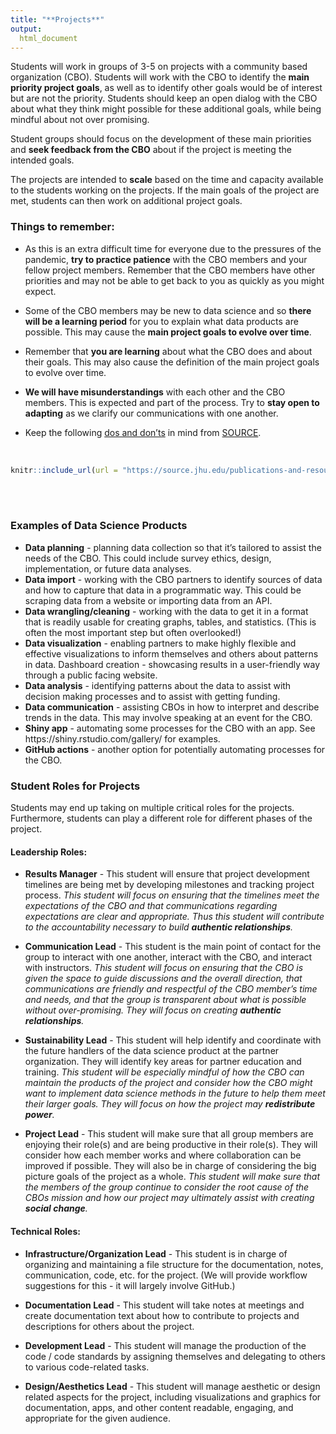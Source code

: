 ```yaml
---
title: "**Projects**"
output:
  html_document
---
```


Students will work in groups of 3-5 on projects with a community based organization (CBO). Students will work with the CBO to identify the **main priority project goals**, as well as to identify other goals would be of interest but are not the priority. Students should keep an open dialog with the CBO about what they think might possible for these additional goals, while being mindful about not over promising. 

Student groups should focus on the development of these main priorities and **seek feedback from the CBO** about if the project is meeting the intended goals. 

The projects are intended to **scale** based on the time and capacity available to the students working on the projects. If the main goals of the project are met, students can then work on additional project goals. 

### **Things to remember:** 

- As this is an extra difficult time for everyone due to the pressures of the pandemic, **try to practice patience** with the CBO members and your fellow project members. Remember that the CBO members have other priorities and may not be able to get back to you as quickly as you might expect. 

- Some of the CBO members may be new to data science and so **there will be a learning period** for you to explain what data products are possible. This may cause the **main project goals to evolve over time**. 

- Remember that **you are learning** about what the CBO does and about their goals. This may also cause the definition of the main project goals to evolve over time.

- **We will have misunderstandings** with each other and the CBO members. This is expected and part of the process. Try to **stay open to adapting** as we clarify our communications with one another.

- Keep the following [dos and don'ts](https://source.jhu.edu/publications-and-resources/DosAndDontsOfPartnerships.pdf) in mind from [SOURCE](https://source.jhu.edu).

<br>

```r
knitr::include_url(url = "https://source.jhu.edu/publications-and-resources/DosAndDontsOfPartnerships.pdf")
```

<br>
<br>


### **Examples of Data Science Products**

- **Data planning** - planning data collection so that it’s tailored to assist the needs of the CBO. This could include survey ethics, design, implementation, or future data analyses.
- **Data import** - working with the CBO partners to identify sources of data  and how to capture that data in a programmatic way. This could be scraping data from a website or importing data from an API.
- **Data wrangling/cleaning** - working with the data to get it in a format that is readily usable for creating  graphs, tables, and statistics. (This is often the most important step but often overlooked!)
- **Data visualization** - enabling partners to make highly flexible and effective visualizations to inform themselves and others about patterns in data.
Dashboard creation - showcasing results in a user-friendly way through a public facing website.
- **Data analysis** - identifying patterns about the data to assist with decision making processes and to assist with getting funding. 
- **Data communication** - assisting CBOs in how to interpret and describe trends in the data. This may involve speaking at an event for the CBO.
- **Shiny app** - automating some processes for the CBO with an app. See https://shiny.rstudio.com/gallery/ for examples.
- **GitHub actions** - another option for potentially automating processes for the CBO. 


### **Student Roles for Projects**

Students may end up taking on multiple critical roles for the projects. Furthermore, students can play a different role for different phases of the project.

#### **Leadership Roles:**

* **Results Manager** - This student will ensure that project development timelines are being met by developing milestones and tracking project process. *This student will focus on ensuring that the timelines meet the expectations of the CBO and that communications regarding expectations are clear and appropriate. Thus this student will contribute to the accountability necessary to build **authentic relationships**.*

* **Communication Lead** - This student is the main point of contact for the group to interact with one another, interact with the CBO, and interact with instructors. *This student will focus on ensuring that the CBO is given the space to guide discussions and the overall direction, that communications are friendly and respectful of the CBO member's time and needs, and that the group is transparent about what is possible without over-promising. They will focus on creating **authentic relationships**.* 

* **Sustainability Lead** - This student will help identify and coordinate with the future handlers of the data science product at the partner organization. They will identify key areas for partner education and training. *This student will be especially mindful of how the CBO can maintain the products of the project and consider how the CBO might want to implement data science methods in the future to help them meet their larger goals. They will focus on how the project may **redistribute power**.*

* **Project Lead** - This student will make sure that all group members are enjoying their role(s) and are being productive in their role(s). They will consider how each member works and where collaboration can be improved if possible. They will also be in charge of considering the big picture goals of the project as a whole. *This student will make sure that the members of the group continue to consider the root cause of the CBOs mission and how our project may ultimately assist with creating **social change**.*

#### **Technical Roles:**

* **Infrastructure/Organization Lead** - This student is in charge of organizing and maintaining a file structure for the documentation, notes, communication, code, etc. for the project. (We will provide workflow suggestions for this - it will largely involve GitHub.)


* **Documentation Lead** - This student will take notes at meetings and create documentation text about how to contribute to projects and descriptions for others about the project.


* **Development Lead** - This student will manage the production of the code / code standards by assigning themselves and delegating to others to various code-related tasks.


* **Design/Aesthetics Lead** - This student will manage aesthetic or design related aspects for the project, including visualizations and graphics for documentation, apps, and other content readable, engaging, and appropriate for the given audience.
